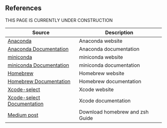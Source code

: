 
## References

<Callout type="warning" emoji="⚠️">
  THIS PAGE IS CURRENTLY UNDER CONSTRUCTION
</Callout>

| Source                                                                                                  | Description                     |
| ------------------------------------------------------------------------------------------------------- | ------------------------------- |
| [Anaconda](https://www.anaconda.com/)                                                                   | Anaconda website                |
| [Anaconda Documentation](https://docs.anaconda.com/)                                                    | Anaconda documentation          |
| [miniconda](https://docs.conda.io/en/latest/miniconda.html)                                             | miniconda website               |
| [miniconda Documentation](https://docs.conda.io/projects/conda/en/latest/user-guide/install/index.html) | miniconda documentation         |
| [Homebrew](https://brew.sh/)                                                                            | Homebrew website                |
| [Homebrew Documentation](https://docs.brew.sh/)                                                         | Homebrew documentation          |
| [Xcode-select](https://developer.apple.com/xcode/)                                                      | Xcode website                   |
| [Xcode-select Documentation](https://developer.apple.com/documentation/xcode-select)                    | Xcode documentation             |
| [Medium post](https://medium.com/ayuth/install-anaconda-on-macos-with-homebrew-c94437d63a37)            | Download homebrew and zsh Guide |
